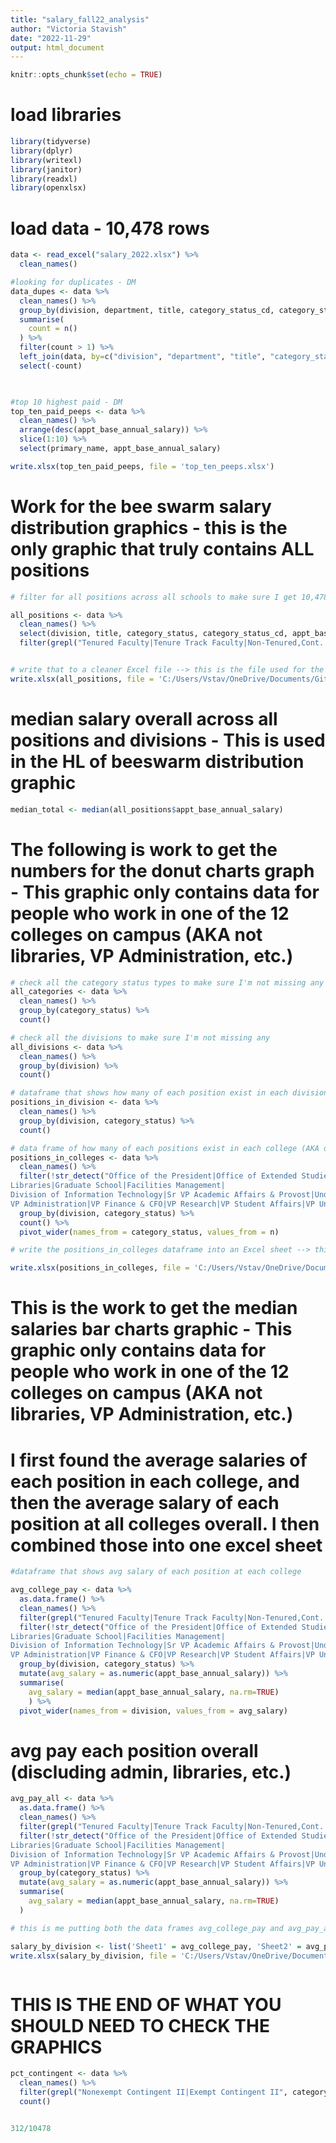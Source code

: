 ```yaml
---
title: "salary_fall22_analysis"
author: "Victoria Stavish"
date: "2022-11-29"
output: html_document
---
```


```r
knitr::opts_chunk$set(echo = TRUE)
```

# load libraries

```r

library(tidyverse)
library(dplyr)
library(writexl)
library(janitor)
library(readxl)
library(openxlsx)

```

# load data - 10,478 rows

```r

data <- read_excel("salary_2022.xlsx") %>% 
  clean_names()

#looking for duplicates - DM
data_dupes <- data %>%
  clean_names() %>% 
  group_by(division, department, title, category_status_cd, category_status, primary_name) %>% 
  summarise(
    count = n()
  ) %>%
  filter(count > 1) %>% 
  left_join(data, by=c("division", "department", "title", "category_status_cd", "category_status", "primary_name")) %>% 
  select(-count)

  

#top 10 highest paid - DM
top_ten_paid_peeps <- data %>% 
  clean_names() %>% 
  arrange(desc(appt_base_annual_salary)) %>% 
  slice(1:10) %>% 
  select(primary_name, appt_base_annual_salary)

write.xlsx(top_ten_paid_peeps, file = 'top_ten_peeps.xlsx')

```

# Work for the bee swarm salary distribution graphics - this is the only graphic that truly contains ALL positions

```r

# filter for all positions across all schools to make sure I get 10,478 again

all_positions <- data %>%
  clean_names() %>%
  select(division, title, category_status, category_status_cd, appt_base_annual_salary, primary_name) %>%
  filter(grepl("Tenured Faculty|Tenure Track Faculty|Non-Tenured,Cont. Contr. Faculty|Non-Tenured, Term. Contr. Faculty|Non-Tenured, Non-Regular Faculty|Exempt Regular|Nonexempt Regular|Nonexempt Contingent II|Exempt Contingent II", category_status))


# write that to a cleaner Excel file --> this is the file used for the beeswarm salary distribution graphic
write.xlsx(all_positions, file = 'C:/Users/Vstav/OneDrive/Documents/GitHub/dbk_datadesk/fall22_salary_review/salary_data.xlsx')

```

# median salary overall across all positions and divisions - This is used in the HL of beeswarm distribution graphic
```r

median_total <- median(all_positions$appt_base_annual_salary)

```

# The following is work to get the numbers for the donut charts graph - This graphic only contains data for people who work in one of the 12 colleges on campus (AKA not libraries, VP Administration, etc.)

```r
# check all the category status types to make sure I'm not missing any
all_categories <- data %>%
  clean_names() %>%
  group_by(category_status) %>%
  count()

# check all the divisions to make sure I'm not missing any
all_divisions <- data %>%
  clean_names() %>%
  group_by(division) %>%
  count()

# dataframe that shows how many of each position exist in each division
positions_in_division <- data %>%
  clean_names() %>%
  group_by(division, category_status) %>%
  count()

# data frame of how many of each positions exist in each college (AKA disclude anything that isn't one of the 12 colleges at this university)
positions_in_colleges <- data %>%
  clean_names() %>%
  filter(!str_detect("Office of the President|Office of Extended Studies|
Libraries|Graduate School|Facilities Management|
Division of Information Technology|Sr VP Academic Affairs & Provost|Undergraduate Studies|Universities at Shady Grove|
VP Administration|VP Finance & CFO|VP Research|VP Student Affairs|VP University Relations", division)) %>%
  group_by(division, category_status) %>%
  count() %>%
  pivot_wider(names_from = category_status, values_from = n)

# write the positions_in_colleges dataframe into an Excel sheet --> this is the Excel sheet used for the donut chart graphic

write.xlsx(positions_in_colleges, file = 'C:/Users/Vstav/OneDrive/Documents/GitHub/dbk_datadesk/fall22_salary_review/position_counts.xlsx')

```
# This is the work to get the median salaries bar charts graphic - This graphic only contains data for people who work in one of the 12 colleges on campus (AKA not libraries, VP Administration, etc.)

# I first found the average salaries of each position in each college, and then the average salary of each position at all colleges overall. I then combined those into one excel sheet

```r

#dataframe that shows avg salary of each position at each college

avg_college_pay <- data %>%
  as.data.frame() %>%
  clean_names() %>%
  filter(grepl("Tenured Faculty|Tenure Track Faculty|Non-Tenured,Cont. Contr. Faculty|Non-Tenured, Term. Contr. Faculty|Non-Tenured, Non-Regular Faculty|Exempt Regular|Nonexempt Regular|Nonexempt Contingent II|Exempt Contingent II", category_status)) %>%
  filter(!str_detect("Office of the President|Office of Extended Studies|
Libraries|Graduate School|Facilities Management|
Division of Information Technology|Sr VP Academic Affairs & Provost|Undergraduate Studies|Universities at Shady Grove|
VP Administration|VP Finance & CFO|VP Research|VP Student Affairs|VP University Relations", division)) %>%
  group_by(division, category_status) %>%
  mutate(avg_salary = as.numeric(appt_base_annual_salary)) %>%
  summarise(
    avg_salary = median(appt_base_annual_salary, na.rm=TRUE)
    ) %>%
  pivot_wider(names_from = division, values_from = avg_salary)


```
# avg pay each position overall (discluding admin, libraries, etc.)
```r

avg_pay_all <- data %>%
  as.data.frame() %>%
  clean_names() %>%
  filter(grepl("Tenured Faculty|Tenure Track Faculty|Non-Tenured,Cont. Contr. Faculty|Non-Tenured, Term. Contr. Faculty|Non-Tenured, Non-Regular Faculty|Exempt Regular|Nonexempt Regular|Nonexempt Contingent II|Exempt Contingent II", category_status)) %>%
  filter(!str_detect("Office of the President|Office of Extended Studies|
Libraries|Graduate School|Facilities Management|
Division of Information Technology|Sr VP Academic Affairs & Provost|Undergraduate Studies|Universities at Shady Grove|
VP Administration|VP Finance & CFO|VP Research|VP Student Affairs|VP University Relations", division)) %>%
  group_by(category_status) %>%
  mutate(avg_salary = as.numeric(appt_base_annual_salary)) %>%
  summarise(
    avg_salary = median(appt_base_annual_salary, na.rm=TRUE)
  )

# this is me putting both the data frames avg_college_pay and avg_pay_all into an excel sheet. Sheet 1 has all avg salaries by position and college. Sheet 2 has avg salaries by position overall across all 12 colleges. To put this into Flourish, I just copy and pasted the data from Sheet 2 into Sheet 1 to add an 'all' column.

salary_by_division <- list('Sheet1' = avg_college_pay, 'Sheet2' = avg_pay_all)
write.xlsx(salary_by_division, file = 'C:/Users/Vstav/OneDrive/Documents/GitHub/dbk_datadesk/fall22_salary_review/salary_by_division.xlsx')



```

# THIS IS THE END OF WHAT YOU SHOULD NEED TO CHECK THE GRAPHICS

```r


pct_contingent <- data %>%
  clean_names() %>%
  filter(grepl("Nonexempt Contingent II|Exempt Contingent II", category_status)) %>%
  count()


312/10478
  

  

```
